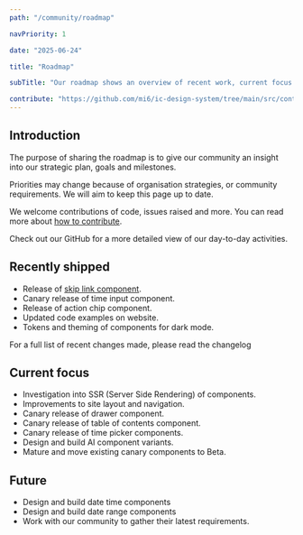 ```yaml
---
path: "/community/roadmap"

navPriority: 1

date: "2025-06-24"

title: "Roadmap"

subTitle: "Our roadmap shows an overview of recent work, current focus and work we have planned."

contribute: "https://github.com/mi6/ic-design-system/tree/main/src/content/structured/community/roadmap.mdx"
---
```


## Introduction

The purpose of sharing the roadmap is to give our community an insight into our strategic plan, goals and milestones.

Priorities may change because of organisation strategies, or community requirements. We will aim to keep this page up to date.

We welcome contributions of code, issues raised and more. You can read more about [how to contribute](/community/contribute).

Check out our <ic-link target="_blank" href="https://github.com/orgs/mi6/projects/2/views/1" rel="noreferrer noopener nofollow">GitHub</ic-link> for a more detailed view of our day-to-day activities.

## Recently shipped

- Release of [skip link component](/components/skip-link).
- Canary release of time input component.
- Release of action chip component.
- Updated code examples on website.
- Tokens and theming of components for dark mode.

For a full list of recent changes made, please read the <ic-link target="_blank" href="https://github.com/mi6/ic-ui-kit/blob/main/packages/web-components/CHANGELOG.md" rel="noreferrer noopener">changelog</ic-link>

## Current focus

- Investigation into SSR (Server Side Rendering) of components.
- Improvements to site layout and navigation.
- Canary release of drawer component.
- Canary release of table of contents component.
- Canary release of time picker components.
- Design and build AI component variants.
- Mature and move existing canary components to Beta.

## Future

- Design and build date time components
- Design and build date range components
- Work with our community to gather their latest requirements.
